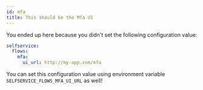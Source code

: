 ```yaml
---
id: mfa
title: This should be the Mfa UI
---
```


You ended up here because you didn't set the following configuration value:

```yaml title="path/to/kratos/config.yml"
selfservice:
  flows:
    mfa:
      ui_url: http://my-app.com/mfa
```

You can set this configuration value using environment variable `SELFSERVICE_FLOWS_MFA_UI_URL` as well!
